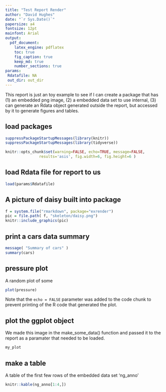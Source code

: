 ```yaml
---
title: "Test Report Render"
author: "David Hughes"
date: "`r Sys.Date()`"
papersize: a4
fontsize: 12pt
mainfont: Arial
output: 
  pdf_document:
    latex_engine: pdflatex
    toc: true
    fig_caption: true
    keep_md: true
    number_sections: true
params: 
 Rdatafile: NA
 out_dir: out_dir
---
```


This report is just an toy example to see if I can create a package that has (1) an embedded png image, (2) a embedded data set to use internal, (3) can generate an Rdata object generated outside the report, but accessed by it to generate figures and tables. 


## load packages

```r
suppressPackageStartupMessages(library(knitr))
suppressPackageStartupMessages(library(tidyverse))

knitr::opts_chunk$set(warning=FALSE, echo=TRUE, message=FALSE, 
               results='asis', fig.width=6, fig.height=6 )
```

## load Rdata file for report to us

```r
load(params$Rdatafile)
```


## A picture of daisy built into package

```r
f = system.file("rmarkdown", package="exrender")
pic = file.path( f, "skeleton/daisy.png")
knitr::include_graphics(pic)
```


## print a cars data summary

```r
message( "Summary of cars" )
summary(cars)
```

## pressure plot

A random plot of some 

```r
plot(pressure)
```

Note that the `echo = FALSE` parameter was added to the code chunk to prevent printing of the R code that generated the plot.

## plot the ggplot object

We made this image in the make_some_data() function and passed it to the report as a paramater that needed to be loaded.

```r
my_plot
```

## make a table 

A table of the first few rows of the embedded data set 'ng_anno'

```r
knitr::kable(ng_anno[1:4,])
```



